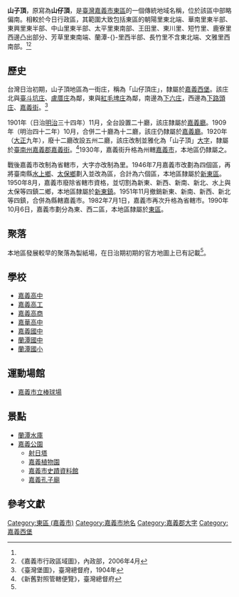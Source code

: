 {{noteTA　
|1 = zh-cn:庄; zh-hk:庄; zh-tw:庄;
}}
'''山子頂'''，原寫為'''山仔頂'''，是[[臺灣|臺灣]][[嘉義市|嘉義市]][[東區_(嘉義市)|東區]]的一個傳統地域名稱，位於該區中部略偏南。相較於今日行政區，其範圍大致包括東區的朝陽里東北端、華南里東半部、東興里東半部、中山里東半部、太平里東南部、王田里、東川里、短竹里、鹿寮里西邊凸出部分、芳草里東南端、蘭潭-{}-里西半部、長竹里不含東北端、文雅里西南部。<ref name="臺灣堡圖"/><ref name="嘉義市地圖">《嘉義市行政區域圖》，內政部，2006年4月</ref>

==歷史==
台灣日治初期，山子頂地區為一街庄，稱為「山仔頂庄」，隸屬於[[嘉義西堡|嘉義西堡]]。該庄北與[[臺斗坑庄|臺斗坑庄]]、[[盧厝庄|盧厝庄]]為鄰，東與[[紅毛埤庄|紅毛埤庄]]為鄰，南邊為[[下六庄|下六庄]]，西邊為[[下路頭庄|下路頭庄]]、[[嘉義_(大字)|嘉義街]]。<ref name="臺灣堡圖">《臺灣堡圖》，臺灣總督府，1904年</ref>

1901年（日治[[明治|明治]]三十四年）11月，全台設置二十廳，該庄隸屬於[[嘉義廳|嘉義廳]]。1909年（明治四十二年）10月，合併二十廳為十二廳，該庄仍隸屬於[[嘉義廳|嘉義廳]]。1920年（[[大正|大正]]九年），廢十二廳改設五州二廳，該庄改制並雅化為「山子頂」[[大字|大字]]，隸屬於[[臺南州|臺南州]][[嘉義郡|嘉義郡]][[嘉義街|嘉義街]]。<ref>《新舊對照管轄便覽》，臺灣總督府</ref>1930年，嘉義街升格為州轄[[嘉義市_(州轄市)|嘉義市]]，本地區仍隸屬之。

戰後嘉義市改制為省轄市，大字亦改制為里。1946年7月嘉義市改劃為四個區，再將臺南縣[[水上鄉|水上鄉]]、[[太保鄉|太保鄉]]劃入並改為區，合計為六個區，本地區隸屬於[[新東區|新東區]]。1950年8月，嘉義市廢除省轄市資格，並切割為新東、新西、新南、新北、水上與太保等四鎮二鄉，本地區隸屬於[[新東鎮|新東鎮]]。1951年11月撤銷新東、新南、新西、新北等四鎮，合併為縣轄嘉義市。1982年7月1日，嘉義市再次升格為省轄市。1990年10月6日，嘉義市劃分為東、西二區，本地區隸屬於[[東區_(嘉義市)|東區]]。

==聚落==
本地區發展較早的聚落為製紙場，在日治期初期的官方地圖上已有記載<ref name="臺灣堡圖"/>。

==學校==
*[[嘉義高中|嘉義高中]]
*[[嘉義高工|嘉義高工]]
*[[嘉義高商|嘉義高商]]
*[[嘉華高中|嘉華高中]]
*[[嘉義市立嘉義國民中學|嘉義國中]]
*[[蘭潭國中|蘭潭國中]]
*[[蘭潭國小|蘭潭國小]]

==運動場館==
*[[嘉義市立棒球場|嘉義市立棒球場]]

==景點==
*[[蘭潭水庫|蘭潭水庫]]
*[[嘉義公園|嘉義公園]]
**[[射日塔|射日塔]]
**[[嘉義植物園|嘉義植物園]]
**[[嘉義市史蹟資料館|嘉義市史蹟資料館]]
**[[嘉義孔子廟|嘉義孔子廟]]

==參考文獻==
{{reflist}}

{{嘉義郡}}

[[Category:東區_(嘉義市)|Category:東區 (嘉義市)]]
[[Category:嘉義市地名|Category:嘉義市地名]]
[[Category:嘉義郡大字|Category:嘉義郡大字]]
[[Category:嘉義西堡|Category:嘉義西堡]]